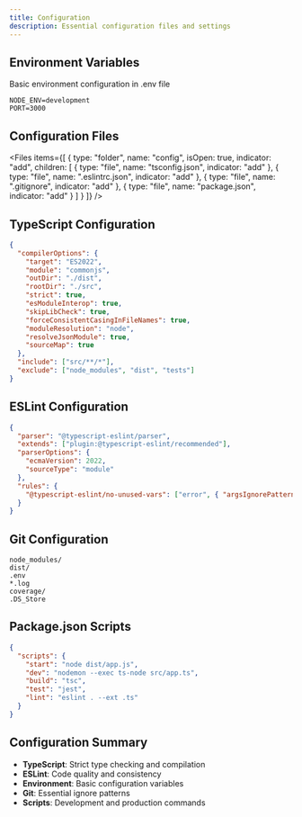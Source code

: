 ```yaml
---
title: Configuration
description: Essential configuration files and settings
---
```


## Environment Variables

<Note type="warning">
  Basic environment configuration in .env file
</Note>

```bash:.env showLineNumbers
NODE_ENV=development
PORT=3000
```

## Configuration Files

<Files items={[
  {
    type: "folder",
    name: "config",
    isOpen: true,
    indicator: "add",
    children: [
      { type: "file", name: "tsconfig.json", indicator: "add" },
      { type: "file", name: ".eslintrc.json", indicator: "add" },
      { type: "file", name: ".gitignore", indicator: "add" },
      { type: "file", name: "package.json", indicator: "add" }
    ]
  }
]} />

## TypeScript Configuration

```json:tsconfig.json
{
  "compilerOptions": {
    "target": "ES2022",
    "module": "commonjs",
    "outDir": "./dist",
    "rootDir": "./src",
    "strict": true,
    "esModuleInterop": true,
    "skipLibCheck": true,
    "forceConsistentCasingInFileNames": true,
    "moduleResolution": "node",
    "resolveJsonModule": true,
    "sourceMap": true
  },
  "include": ["src/**/*"],
  "exclude": ["node_modules", "dist", "tests"]
}
```

## ESLint Configuration

```json:.eslintrc.json
{
  "parser": "@typescript-eslint/parser",
  "extends": ["plugin:@typescript-eslint/recommended"],
  "parserOptions": {
    "ecmaVersion": 2022,
    "sourceType": "module"
  },
  "rules": {
    "@typescript-eslint/no-unused-vars": ["error", { "argsIgnorePattern": "^_" }]
  }
}
```

## Git Configuration

```gitignore:.gitignore
node_modules/
dist/
.env
*.log
coverage/
.DS_Store
```

## Package.json Scripts

```json:package.json
{
  "scripts": {
    "start": "node dist/app.js",
    "dev": "nodemon --exec ts-node src/app.ts",
    "build": "tsc",
    "test": "jest",
    "lint": "eslint . --ext .ts"
  }
}
```

## Configuration Summary

- **TypeScript**: Strict type checking and compilation
- **ESLint**: Code quality and consistency
- **Environment**: Basic configuration variables
- **Git**: Essential ignore patterns
- **Scripts**: Development and production commands

